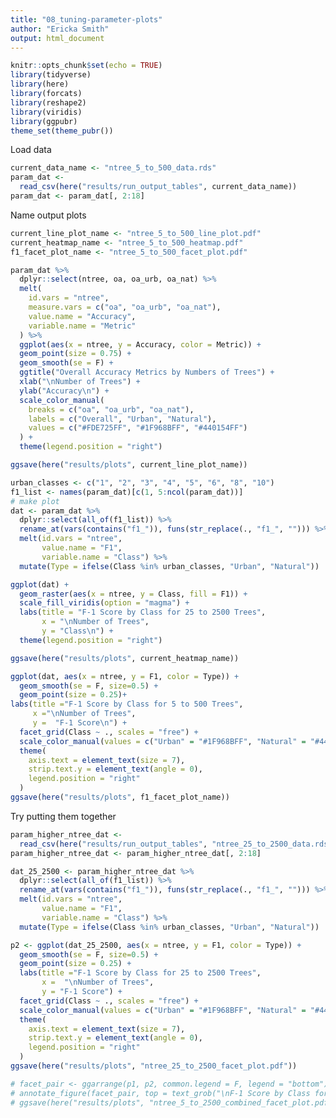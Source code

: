 ```yaml
---
title: "08_tuning-parameter-plots"
author: "Ericka Smith"
output: html_document
---
```


```r
knitr::opts_chunk$set(echo = TRUE)
library(tidyverse)
library(here)
library(forcats)
library(reshape2)
library(viridis)
library(ggpubr)
theme_set(theme_pubr())
```

Load data

```r
current_data_name <- "ntree_5_to_500_data.rds"
param_dat <-
  read_csv(here("results/run_output_tables", current_data_name))
param_dat <- param_dat[, 2:18]
```

Name output plots

```r
current_line_plot_name <- "ntree_5_to_500_line_plot.pdf"
current_heatmap_name <- "ntree_5_to_500_heatmap.pdf"
f1_facet_plot_name <- "ntree_5_to_500_facet_plot.pdf"
```

```r
param_dat %>%
  dplyr::select(ntree, oa, oa_urb, oa_nat) %>%
  melt(
    id.vars = "ntree",
    measure.vars = c("oa", "oa_urb", "oa_nat"),
    value.name = "Accuracy",
    variable.name = "Metric"
  ) %>%
  ggplot(aes(x = ntree, y = Accuracy, color = Metric)) +
  geom_point(size = 0.75) +
  geom_smooth(se = F) +
  ggtitle("Overall Accuracy Metrics by Numbers of Trees") +
  xlab("\nNumber of Trees") +
  ylab("Accuracy\n") +
  scale_color_manual(
    breaks = c("oa", "oa_urb", "oa_nat"),
    labels = c("Overall", "Urban", "Natural"),
    values = c("#FDE725FF", "#1F968BFF", "#440154FF")
  ) +
  theme(legend.position = "right")

ggsave(here("results/plots", current_line_plot_name))
```

```r
urban_classes <- c("1", "2", "3", "4", "5", "6", "8", "10")
f1_list <- names(param_dat)[c(1, 5:ncol(param_dat))]
# make plot
dat <- param_dat %>%
  dplyr::select(all_of(f1_list)) %>%
  rename_at(vars(contains("f1_")), funs(str_replace(., "f1_", ""))) %>%
  melt(id.vars = "ntree",
       value.name = "F1",
       variable.name = "Class") %>%
  mutate(Type = ifelse(Class %in% urban_classes, "Urban", "Natural"))

ggplot(dat) +
  geom_raster(aes(x = ntree, y = Class, fill = F1)) +
  scale_fill_viridis(option = "magma") +
  labs(title = "F-1 Score by Class for 25 to 2500 Trees",
       x = "\nNumber of Trees",
       y = "Class\n") +
  theme(legend.position = "right")

ggsave(here("results/plots", current_heatmap_name))
```


```r
ggplot(dat, aes(x = ntree, y = F1, color = Type)) +
  geom_smooth(se = F, size=0.5) +
  geom_point(size = 0.25)+
labs(title ="F-1 Score by Class for 5 to 500 Trees",
     x ="\nNumber of Trees",
     y =  "F-1 Score\n") +
  facet_grid(Class ~ ., scales = "free") +
  scale_color_manual(values = c("Urban" = "#1F968BFF", "Natural" = "#440154FF")) +
  theme(
    axis.text = element_text(size = 7),
    strip.text.y = element_text(angle = 0),
    legend.position = "right"
  )
ggsave(here("results/plots", f1_facet_plot_name))
```

Try putting them together

```r
param_higher_ntree_dat <-
  read_csv(here("results/run_output_tables", "ntree_25_to_2500_data.rds"))
param_higher_ntree_dat <- param_higher_ntree_dat[, 2:18]

dat_25_2500 <- param_higher_ntree_dat %>%
  dplyr::select(all_of(f1_list)) %>%
  rename_at(vars(contains("f1_")), funs(str_replace(., "f1_", ""))) %>%
  melt(id.vars = "ntree",
       value.name = "F1",
       variable.name = "Class") %>%
  mutate(Type = ifelse(Class %in% urban_classes, "Urban", "Natural"))
```


```r
p2 <- ggplot(dat_25_2500, aes(x = ntree, y = F1, color = Type)) +
  geom_smooth(se = F, size=0.5) +
  geom_point(size = 0.25) +
  labs(title ="F-1 Score by Class for 25 to 2500 Trees",
       x =  "\nNumber of Trees",
       y = "F-1 Score") +
  facet_grid(Class ~ ., scales = "free") +
  scale_color_manual(values = c("Urban" = "#1F968BFF", "Natural" = "#440154FF")) +
  theme(
    axis.text = element_text(size = 7),
    strip.text.y = element_text(angle = 0),
    legend.position = "right"
  )
ggsave(here("results/plots", "ntree_25_to_2500_facet_plot.pdf"))

# facet_pair <- ggarrange(p1, p2, common.legend = F, legend = "bottom")
# annotate_figure(facet_pair, top = text_grob("\nF-1 Score by Class for Two Scales of Numbers of Trees", face="bold", size = 14))
# ggsave(here("results/plots", "ntree_5_to_2500_combined_facet_plot.pdf"))
```